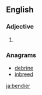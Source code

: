 ==English==

===Adjective===
{{head|en}}

# {{en-comparative of|bendy}}

===Anagrams===
* [[debrine#English|debrine]]
* [[inbreed#English|inbreed]]

[[ja:bendier]]